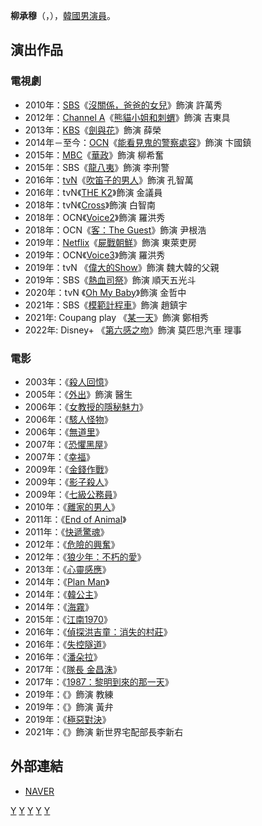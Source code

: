 {{藝人
|姓名 = 柳承穆
|類型 = 男演員
|圖片 = 
|圖片尺寸 = 
|圖片簡介 = 
|本名 = 
|外文名 = 유승목
|外文 = ko
|羅馬拼音 = Yu Seung Mok
|英文名 =
|暱稱 =
|其他藝名 = 
|國籍 = {{KOR}}
|出生日期 = {{birth_date_and_age|1969|9|14}}
|出生地點 = {{KOR}}[[首爾特別市|首爾特別市]]
|宗教信仰 = 
|語言 = [[韓語|韓語]]
|職業 = [[演員|演員]]
|教育程度 = [[檀國大學|檀國大學]]戲劇電影學士
|出道作品 = 
|出道日期 = 1999年
|代表作品 = 
|活躍年代 =
|唱片公司 = 
|經紀公司 = [[Huayibrothers娛樂|Huayibrothers娛樂]]
|相關團體 = 
|網站 = 
}}

'''柳承穆'''（{{lang-ko|'''유승목'''}}，{{bd|1969年|9月14日}}），[[韓國|韓國]][[男演員|男演員]]。

== 演出作品 ==
=== 電視劇 ===
*2010年：[[SBS_(韓國)|SBS]]《[[沒關係，爸爸的女兒|沒關係，爸爸的女兒]]》飾演 許萬秀
*2012年：[[Channel_A|Channel A]]《[[熊貓小姐和刺蝟|熊貓小姐和刺蝟]]》飾演 吉東具
*2013年：[[韓國放送公社|KBS]]《[[劍與花|劍與花]]》飾演 薛榮
*2014年－至今：[[OCN|OCN]]《[[能看見鬼的警察處容|能看見鬼的警察處容]]》飾演 卞國鎮
*2015年：[[文化廣播_(韓國)|MBC]]《[[華政|華政]]》飾演 柳希奮
*2015年：SBS《[[龍八夷|龍八夷]]》飾演 李刑警
*2016年：[[tvN|tvN]]《[[吹笛子的男人|吹笛子的男人]]》飾演 孔智萬
*2016年：tvN《[[THE_K2|THE K2]]》飾演 金議員
*2018年：tvN《[[Cross_(電視劇)|Cross]]》飾演 白智南
*2018年：OCN《[[Voice2|Voice2]]》飾演 羅洪秀
*2018年：OCN《[[客：The_Guest|客：The Guest]]》飾演 尹根浩
*2019年：[[Netflix|Netflix]]《[[屍戰朝鮮|屍戰朝鮮]]》飾演 東萊吏房
*2019年：OCN《[[Voice3|Voice3]]》飾演 羅洪秀
*2019年：tvN 《[[偉大的Show|偉大的Show]]》飾演 魏大韓的父親
*2019年：SBS《[[熱血司祭|熱血司祭]]》飾演 順天五光斗
*2020年：tvN 《[[Oh_My_Baby|Oh My Baby]]》飾演 金哲中
*2021年：SBS《[[模範計程車|模範計程車]]》飾演 趙鎮宇
*2021年: Coupang play 《[[某一天|某一天]]》飾演 鄭相秀
*2022年: Disney+ 《[[第六感之吻|第六感之吻]]》飾演 莫匹思汽車 理事

=== 電影 ===
*2003年：《[[殺人回憶|殺人回憶]]》
*2005年：《[[外出|外出]]》飾演 醫生
*2006年：《[[女教授的隱秘魅力|女教授的隱秘魅力]]》
*2006年：《[[駭人怪物|駭人怪物]]》
*2006年：《[[無道里|無道里]]》
*2007年：《[[恐懼黑屋|恐懼黑屋]]》
*2007年：《[[幸福_(電影)|幸福]]》
*2009年：《[[金錢作戰|金錢作戰]]》
*2009年：《[[影子殺人|影子殺人]]》
*2009年：《[[七級公務員|七級公務員]]》
*2010年：《[[離家的男人|離家的男人]]》
*2011年：《[[End_of_Animal|End of Animal]]》
*2011年：《[[快遞驚魂|快遞驚魂]]》
*2012年：《[[危險的興奮|危險的興奮]]》
*2012年：《[[狼少年：不朽的愛|狼少年：不朽的愛]]》
*2013年：《[[心靈感應_(電影)|心靈感應]]》
*2014年：《[[Plan_Man|Plan Man]]》
*2014年：《[[韓公主|韓公主]]》
*2014年：《[[海霧|海霧]]》
*2015年：《[[江南1970|江南1970]]》
*2016年：《[[偵探洪吉童：消失的村莊|偵探洪吉童：消失的村莊]]》
*2016年：《[[失控隧道_(電影)|失控隧道]]》
*2016年：《[[潘朵拉_(電影)|潘朵拉]]》
*2017年：《[[隊長_金昌洙|隊長 金昌洙]]》
*2017年：《[[1987：黎明到來的那一天|1987：黎明到來的那一天]]》
*2019年：《{{link-ko|怎麼就，結婚了|어쩌다, 결혼}}》飾演 教練
*2019年：《{{link-ko|偶像（電影）|우상 (영화)|偶像}}》飾演 黃弁
*2019年：《[[極惡對決|極惡對決]]》
*2021年：《{{link-ko|獵魂者|유체이탈자}}》飾演 新世界宅配部長李新右

== 外部連結 ==
*[http://search.naver.com/search.naver?sm=tab_hty.top&where=nexearch&ie=utf8&query=%EC%9C%A0%EC%8A%B9%EB%AA%A9 NAVER] {{Wayback|url=http://search.naver.com/search.naver?sm=tab_hty.top&where=nexearch&ie=utf8&query=%EC%9C%A0%EC%8A%B9%EB%AA%A9 |date=20200418205835 }}{{ko}}


{{Sim Entertainment}}
[[Category:韓國電視演員|Y]]
[[Category:韓國電影演員|Y]]
[[Category:檀國大學校友|Y]]
[[Category:首爾特別市出身人物|Y]]
[[Category:柳姓|Y]]